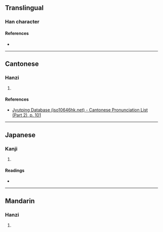 {{character info/new}}
==Translingual==

===Han character===
{{Han char|rn=46|rad=山|as=19|sn=22|four=|canj=UMCE|ids=⿰山夒}}

====References====
* {{Han ref|kx=0322.340|dkj=08636|dj=0623.060|hdz=10808.030|uh=5DCE|ud=24014}}

----

==Cantonese==

===Hanzi===
{{yue-hanzi|jyut=[[naau4]], [[laau4]]|y=naau4, laau4}}

# {{rfdef|yue|sort=山19}}

====References====
* [http://www.iso10646hk.net/jp/document/download.jsp Jyutping Database (iso10646hk.net) - Cantonese Pronunciation List (Part 2), p. 101]

----

==Japanese==

===Kanji===
{{ja-kanji|grade=|rs=山19}}

# {{rfdef|ja|sort=山19}}

====Readings====
* {{ja-readings|on=[[どう]] (dō)|kun=}}

----

==Mandarin==

===Hanzi===
{{cmn-hanzi|pin=[[náo]] ([[nao2]]), [[kūn]] ([[kun1]])|wg=nao<sup>2</sup>, k'un<sup>1</sup>}}

# {{rfdef|cmn|sort=山19}}